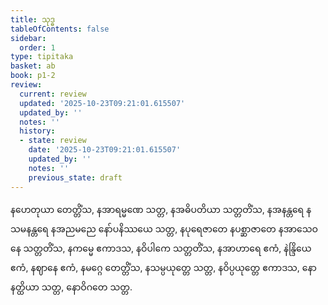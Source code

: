 ```yaml
---
title: သုဒ္ဓ
tableOfContents: false
sidebar:
  order: 1
type: tipitaka
basket: ab
book: p1-2
review:
  current: review
  updated: '2025-10-23T09:21:01.615507'
  updated_by: ''
  notes: ''
  history:
  - state: review
    date: '2025-10-23T09:21:01.615507'
    updated_by: ''
    notes: ''
    previous_state: draft
---
```



<ReviewStatus review={frontmatter.review} showDetails={true} />

<HypothesisAnnotation frontmatter={frontmatter} />

<DynamicBreadcrumb />

<Division number="56" book="p1-2" e="ch" v="37" p="35">

<Paragraph number="243" book="p1-2">
နဟေတုယာ တေတ္တိံသ, နအာရမ္မဏေ သတ္တ, နအဓိပတိယာ သတ္တတိံသ, နအနန္တရေ နသမနန္တရေ နအညမညေ နော်ပနိဿယေ သတ္တ, နပုရေဇာတေ နပစ္ဆာဇာတေ နအာသေဝနေ သတ္တတိံသ, နကမ္မေ ဧကာဒသ, နဝိပါကေ သတ္တတိံသ, နအာဟာရေ ဧကံ, နဲန္ဒြိယေ ဧကံ, နဈာနေ ဧကံ, နမဂ္ဂေ တေတ္တိံသ, နသမ္ပယုတ္တေ သတ္တ, နဝိပ္ပယုတ္တေ ဧကာဒသ, နောနတ္ထိယာ သတ္တ, နောဝိဂတေ သတ္တ.
</Paragraph>
</Division>